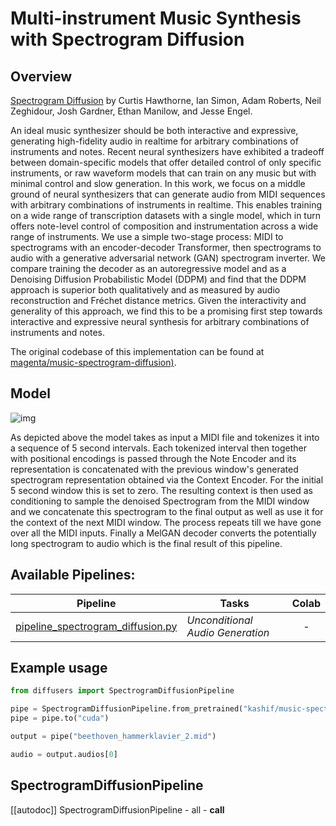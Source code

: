 <!--Copyright 2023 The HuggingFace Team. All rights reserved.

Licensed under the Apache License, Version 2.0 (the "License"); you may not use this file except in compliance with
the License. You may obtain a copy of the License at

http://www.apache.org/licenses/LICENSE-2.0

Unless required by applicable law or agreed to in writing, software distributed under the License is distributed on
an "AS IS" BASIS, WITHOUT WARRANTIES OR CONDITIONS OF ANY KIND, either express or implied. See the License for the
specific language governing permissions and limitations under the License.
-->

 # Multi-instrument Music Synthesis with Spectrogram Diffusion

 ## Overview

[Spectrogram Diffusion](https://arxiv.org/abs/2206.05408) by Curtis Hawthorne, Ian Simon, Adam Roberts, Neil Zeghidour, Josh Gardner, Ethan Manilow, and Jesse Engel.

An ideal music synthesizer should be both interactive and expressive, generating high-fidelity audio in realtime for arbitrary combinations of instruments and notes. Recent neural synthesizers have exhibited a tradeoff between domain-specific models that offer detailed control of only specific instruments, or raw waveform models that can train on any music but with minimal control and slow generation. In this work, we focus on a middle ground of neural synthesizers that can generate audio from MIDI sequences with arbitrary combinations of instruments in realtime. This enables training on a wide range of transcription datasets with a single model, which in turn offers note-level control of composition and instrumentation across a wide range of instruments. We use a simple two-stage process: MIDI to spectrograms with an encoder-decoder Transformer, then spectrograms to audio with a generative adversarial network (GAN) spectrogram inverter. We compare training the decoder as an autoregressive model and as a Denoising Diffusion Probabilistic Model (DDPM) and find that the DDPM approach is superior both qualitatively and as measured by audio reconstruction and Fréchet distance metrics. Given the interactivity and generality of this approach, we find this to be a promising first step towards interactive and expressive neural synthesis for arbitrary combinations of instruments and notes.

The original codebase of this implementation can be found at [magenta/music-spectrogram-diffusion)](https://github.com/magenta/music-spectrogram-diffusion).

## Model

![img](https://storage.googleapis.com/music-synthesis-with-spectrogram-diffusion/architecture.png)

As depicted above the model takes as input a MIDI file and tokenizes it into a sequence of 5 second intervals. Each tokenized interval then together with positional encodings is passed through the Note Encoder and its representation is concatenated with the previous window's generated spectrogram representation obtained via the Context Encoder. For the initial 5 second window this is set to zero. The resulting context is then used as conditioning to sample the denoised Spectrogram from the MIDI window and we concatenate this spectrogram to the final output as well as use it for the context of the next MIDI window. The process repeats till we have gone over all the MIDI inputs. Finally a MelGAN decoder converts the potentially long spectrogram to audio which is the final result of this pipeline.

## Available Pipelines:

| Pipeline | Tasks | Colab
|---|---|:---:|
| [pipeline_spectrogram_diffusion.py](https://github.com/huggingface/diffusers/blob/main/src/diffusers/pipelines/spectrogram_diffusion/pipeline_spectrogram_diffusion) | *Unconditional Audio Generation* | - |


## Example usage

```python
from diffusers import SpectrogramDiffusionPipeline

pipe = SpectrogramDiffusionPipeline.from_pretrained("kashif/music-spectrogram-diffusion")
pipe = pipe.to("cuda")

output = pipe("beethoven_hammerklavier_2.mid")

audio = output.audios[0]
```

## SpectrogramDiffusionPipeline
[[autodoc]] SpectrogramDiffusionPipeline
	- all
	- __call__
